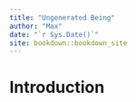 ```yaml
---
title: "Ungenerated Being"
author: "Max"
date: "`r Sys.Date()`"
site: bookdown::bookdown_site
---
```


# Introduction
